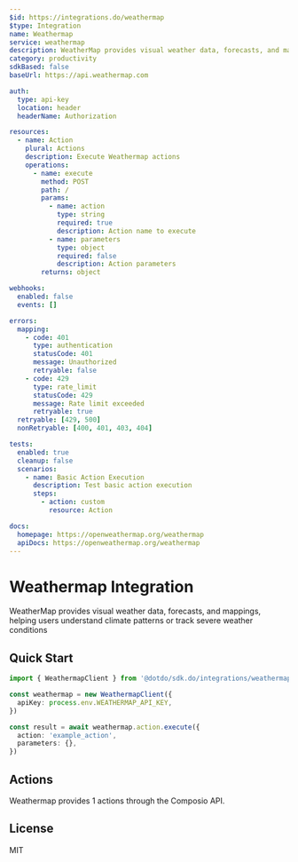 ```yaml
---
$id: https://integrations.do/weathermap
$type: Integration
name: Weathermap
service: weathermap
description: WeatherMap provides visual weather data, forecasts, and mappings, helping users understand climate patterns or track severe weather conditions
category: productivity
sdkBased: false
baseUrl: https://api.weathermap.com

auth:
  type: api-key
  location: header
  headerName: Authorization

resources:
  - name: Action
    plural: Actions
    description: Execute Weathermap actions
    operations:
      - name: execute
        method: POST
        path: /
        params:
          - name: action
            type: string
            required: true
            description: Action name to execute
          - name: parameters
            type: object
            required: false
            description: Action parameters
        returns: object

webhooks:
  enabled: false
  events: []

errors:
  mapping:
    - code: 401
      type: authentication
      statusCode: 401
      message: Unauthorized
      retryable: false
    - code: 429
      type: rate_limit
      statusCode: 429
      message: Rate limit exceeded
      retryable: true
  retryable: [429, 500]
  nonRetryable: [400, 401, 403, 404]

tests:
  enabled: true
  cleanup: false
  scenarios:
    - name: Basic Action Execution
      description: Test basic action execution
      steps:
        - action: custom
          resource: Action

docs:
  homepage: https://openweathermap.org/weathermap
  apiDocs: https://openweathermap.org/weathermap
---
```


# Weathermap Integration

WeatherMap provides visual weather data, forecasts, and mappings, helping users understand climate patterns or track severe weather conditions

## Quick Start

```typescript
import { WeathermapClient } from '@dotdo/sdk.do/integrations/weathermap'

const weathermap = new WeathermapClient({
  apiKey: process.env.WEATHERMAP_API_KEY,
})

const result = await weathermap.action.execute({
  action: 'example_action',
  parameters: {},
})
```

## Actions

Weathermap provides 1 actions through the Composio API.

## License

MIT
